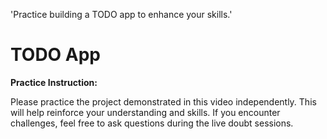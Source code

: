
  'Practice building a TODO app to enhance your skills.'

<HeroPattern />

# TODO App

**Practice Instruction:**

Please practice the project demonstrated in this video independently. This will help reinforce your understanding and skills. If you encounter challenges, feel free to ask questions during the live doubt sessions.
